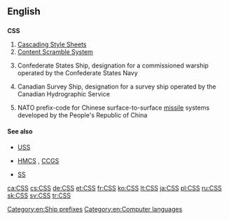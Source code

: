 ==English==
{{wikipedia|CSS (disambiguation)}}
==={{initialism}}===
'''CSS'''

# [[w:Cascading Style Sheets|Cascading Style Sheets]]
# [[w:Content Scramble System|Content Scramble System]]
# {{nautical|military}} Confederate States Ship, designation for a commissioned warship operated by the Confederate States Navy
# {{nautical}} Canadian Survey Ship, designation for a survey ship operated by the Canadian Hydrographic Service
# {{military|rocketry}} NATO prefix-code for Chinese surface-to-surface [[missile]] systems developed by the People's Republic of China

====See also====
* {{sense|Confederate States of America}} [[USS]]
* {{sense|Canada}} [[HMCS]] , [[CCGS]]
* {{sense|NATO}} [[SS]]

[[Category:en:Ship prefixes]]
[[Category:en:Computer languages]]

[[ca:CSS]]
[[cs:CSS]]
[[de:CSS]]
[[et:CSS]]
[[fr:CSS]]
[[ko:CSS]]
[[lt:CSS]]
[[ja:CSS]]
[[pl:CSS]]
[[ru:CSS]]
[[sk:CSS]]
[[sv:CSS]]
[[tr:CSS]]